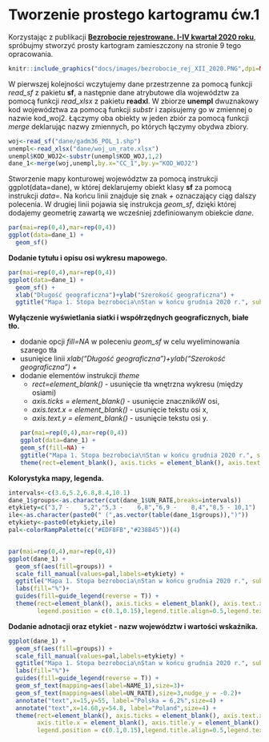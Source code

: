 # Tworzenie prostego kartogramu ćw.1 {-}


Korzystając z publikacji [**Bezrobocie rejestrowane. I-IV kwartał 2020 roku**](https://stat.gov.pl/obszary-tematyczne/rynek-pracy/bezrobocie-rejestrowane/bezrobocie-rejestrowane-i-iv-kwartal-2020-roku,3,43.html), spróbujmy stworzyć prosty kartogram zamieszczony na stronie 9 tego opracowania.

```r
knitr::include_graphics("docs/images/bezrobocie_rej_XII_2020.PNG",dpi=NA)
```

W pierwszej kolejności wczytujemy dane przestrzenne za pomocą funkcji *read_sf* z pakietu **sf**, a następnie dane atrybutowe dla województw za pomocą funkcji *read_xlsx* z pakietu **readxl**.
W zbiorze **unempl** dwuznakowy kod województwa za pomocą funkcji *substr* i zapisujemy go w zmiennej o nazwie kod_woj2.
Łączymy oba obiekty w jeden zbiór za pomocą funkcji *merge* deklarując nazwy zmiennych, po których łączymy obydwa zbiory.

```r
woj<-read_sf("dane/gadm36_POL_1.shp")
unempl<-read_xlsx("dane/woj_un_rate.xlsx")
unempl$KOD_WOJ2<-substr(unempl$KOD_WOJ,1,2)
dane_1<-merge(woj,unempl,by.x="CC_1",by.y="KOD_WOJ2")
```


Stworzenie mapy konturowej województw za pomocą instrukcji ggplot(data=dane), w której deklarujemy obiekt klasy **sf** za pomocą instrukcji *data=*. Na końcu linii znajduje się znak *+* oznaczający ciąg dalszy polecenia. W drugiej linii pojawia się instrukcja *geom_sf*, dzięki której dodajemy geometrię zawartą we wcześniej zdefiniowanym obiekcie *dane*. 

```r
par(mai=rep(0,4),mar=rep(0,4))
ggplot(data=dane_1) +
  geom_sf()
```

**Dodanie tytułu i opisu osi wykresu mapowego.**

```r
par(mai=rep(0,4),mar=rep(0,4))
ggplot(data=dane_1) +
  geom_sf() +
  xlab("Długość geograficzna")+ylab("Szerokość geograficzna") +
  ggtitle("Mapa 1. Stopa bezrobocia\nStan w końcu grudnia 2020 r.", subtitle = "Map 1. Unemployment rate\nAs of the end of December 2020")
```


**Wyłączenie wyświetlania siatki i współrzędnych geograficznych, białe tło.**

- dodanie opcji *fill=NA* w poleceniu *geom_sf* w celu wyeliminowania szarego tła
- usunięice linii *xlab("Długość geograficzna")+ylab("Szerokość geograficzna") +*
- dodanie elementów instrukcji *theme*
    - *rect=element_blank()* - usunięcie tła wnętrzna wykresu (między osiami)
    - *axis.ticks = element_blank()* - usunięcie znacznikóW osi,
    - *axis.text.x = element_blank()* - usunięcie tekstu osi x,
    - *axis.text.y = element_blank()* - usunięcie tekstu osi y.
```r
par(mai=rep(0,4),mar=rep(0,4))
ggplot(data=dane_1) +
  geom_sf(fill=NA) +
  ggtitle("Mapa 1. Stopa bezrobocia\nStan w końcu grudnia 2020 r.", subtitle = "Map 1. Unemployment rate\nAs of the end of December 2020") +
  theme(rect=element_blank(), axis.ticks = element_blank(), axis.text.x = element_blank(), axis.text.y = element_blank())
```


**Kolorystyka mapy, legenda.**

```r
intervals<-c(3.6,5.2,6.8,8.4,10.1)
dane_1$groups<-as.character(cut(dane_1$UN_RATE,breaks=intervals))
etykiety=c("3,7 -    5,2","5,3 -    6,8","6,9 -    8,4","8,5 - 10,1")
ile<-as.character(paste0(" (",as.vector(table(dane_1$groups)),")"))
etykiety<-paste0(etykiety,ile)
pal<-colorRampPalette(c("#EDF8FB","#238B45"))(4)


par(mai=rep(0,4),mar=rep(0,4))
ggplot(dane_1) +
  geom_sf(aes(fill=groups)) +
  scale_fill_manual(values=pal,labels=etykiety) +
  ggtitle("Mapa 1. Stopa bezrobocia\nStan w końcu grudnia 2020 r.", subtitle = "Map 1. Unemployment rate\nAs of the end of December 2020") +
  labs(fill="%")+
  guides(fill=guide_legend(reverse = T)) +
  theme(rect=element_blank(), axis.ticks = element_blank(), axis.text.x = element_blank(), axis.text.y = element_blank(),
        legend.position = c(0.1,0.15),legend.title.align=0.5,legend.text.align =  )
```




**Dodanie adnotacji oraz etykiet - nazw województw i wartości wskaźnika.**


```r
ggplot(dane_1) +
  geom_sf(aes(fill=groups)) +
  scale_fill_manual(values=pal,labels=etykiety) +
  ggtitle("Mapa 1. Stopa bezrobocia\nStan w końcu grudnia 2020 r.", subtitle = "Map 1. Unemployment rate\nAs of the end of December 2020") +
  labs(fill="%")+
  guides(fill=guide_legend(reverse = T)) +
  geom_sf_text(mapping=aes(label=NAME_1),size=3)+
  geom_sf_text(mapping=aes(label=UN_RATE),size=3,nudge_y = -0.2)+
  annotate("text",x=15,y=55, label="Polska = 6,2%",size=4) +
  annotate("text",x=14.68,y=54.8, label="Poland",size=4) +
  theme(rect=element_blank(), axis.ticks = element_blank(), axis.text.x = element_blank(), axis.text.y = element_blank(),
        axis.title.x = element_blank(), axis.title.y = element_blank(),
        legend.position = c(0.1,0.15),legend.title.align=0.5,legend.text.align =  )
```

